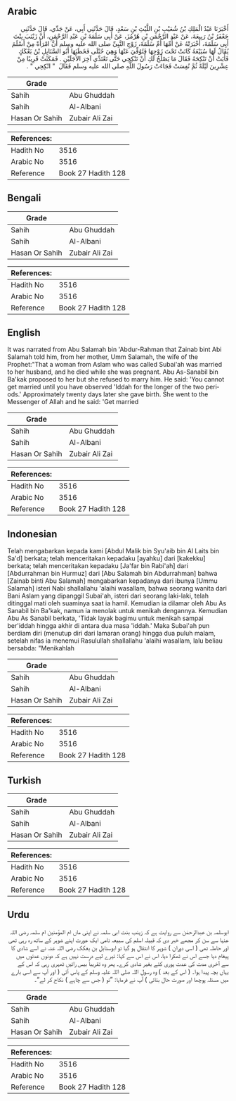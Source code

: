 ## Arabic


<div dir="rtl" lang="ar" style={{fontSize:'larger',backgroundColor:'#f8f9fa',padding:20}}>
أَخْبَرَنَا عَبْدُ الْمَلِكِ بْنُ شُعَيْبِ بْنِ اللَّيْثِ بْنِ سَعْدٍ، قَالَ حَدَّثَنِي أَبِي، عَنْ جَدِّي، قَالَ حَدَّثَنِي جَعْفَرُ بْنُ رَبِيعَةَ، عَنْ عَبْدِ الرَّحْمَنِ بْنِ هُرْمُزَ، عَنْ أَبِي سَلَمَةَ بْنِ عَبْدِ الرَّحْمَنِ، أَنَّ زَيْنَبَ بِنْتَ أَبِي سَلَمَةَ، أَخْبَرَتْهُ عَنْ أُمِّهَا أُمِّ سَلَمَةَ، زَوْجِ النَّبِيِّ صلى الله عليه وسلم أَنَّ امْرَأَةً مِنْ أَسْلَمَ يُقَالُ لَهَا سُبَيْعَةُ كَانَتْ تَحْتَ زَوْجِهَا فَتُوُفِّيَ عَنْهَا وَهِيَ حُبْلَى فَخَطَبَهَا أَبُو السَّنَابِلِ بْنُ بَعْكَكٍ فَأَبَتْ أَنْ تَنْكِحَهُ فَقَالَ مَا يَصْلُحُ لَكِ أَنْ تَنْكِحِي حَتَّى تَعْتَدِّي آخِرَ الأَجَلَيْنِ ‏.‏ فَمَكَثَتْ قَرِيبًا مِنْ عِشْرِينَ لَيْلَةً ثُمَّ نُفِسَتْ فَجَاءَتْ رَسُولَ اللَّهِ صلى الله عليه وسلم فَقَالَ ‏ "‏ انْكِحِي ‏"‏ ‏.‏
</div>
<div style={{backgroundColor:'#f8f9fa',padding:20, marginBottom: 10}}><table> <thead> <tr> <th>Grade</th> <th></th> </tr> </thead> <tbody> <tr><td>Sahih</td><td>Abu Ghuddah</td></tr><tr><td>Sahih</td><td>Al-Albani</td></tr><tr><td>Hasan Or Sahih</td><td>Zubair Ali Zai</td></tr></tbody></table><table> <thead> <tr> <th>References:</th> <th></th> </tr> </thead> <tbody><tr><td>Hadith No</td><td>3516</td></tr><tr><td>Arabic No</td><td>3516</td></tr><tr><td>Reference</td><td>Book 27 Hadith 128</td></tr></tbody></table></div>

## Bengali


<div dir="ltr" lang="bn" style={{fontSize:'larger',backgroundColor:'#f8f9fa',padding:20}}>

</div>
<div style={{backgroundColor:'#f8f9fa',padding:20, marginBottom: 10}}><table> <thead> <tr> <th>Grade</th> <th></th> </tr> </thead> <tbody> <tr><td>Sahih</td><td>Abu Ghuddah</td></tr><tr><td>Sahih</td><td>Al-Albani</td></tr><tr><td>Hasan Or Sahih</td><td>Zubair Ali Zai</td></tr></tbody></table><table> <thead> <tr> <th>References:</th> <th></th> </tr> </thead> <tbody><tr><td>Hadith No</td><td>3516</td></tr><tr><td>Arabic No</td><td>3516</td></tr><tr><td>Reference</td><td>Book 27 Hadith 128</td></tr></tbody></table></div>

## English


<div dir="ltr" lang="en" style={{fontSize:'larger',backgroundColor:'#f8f9fa',padding:20}}>
It was narrated from Abu Salamah bin 'Abdur-Rahman that Zainab bint Abi Salamah told him, from her mother, Umm Salamah, the wife of the Prophet:"That a woman from Aslam who was called Subai'ah was married to her husband, and he died while she was pregnant. Abu As-Sanabil bin Ba'kak proposed to her but she refused to marry him. He said: 'You cannot get married until you have observed 'Iddah for the longer of the two periods.' Approximately twenty days later she gave birth. She went to the Messenger of Allah and he said: 'Get married
</div>
<div style={{backgroundColor:'#f8f9fa',padding:20, marginBottom: 10}}><table> <thead> <tr> <th>Grade</th> <th></th> </tr> </thead> <tbody> <tr><td>Sahih</td><td>Abu Ghuddah</td></tr><tr><td>Sahih</td><td>Al-Albani</td></tr><tr><td>Hasan Or Sahih</td><td>Zubair Ali Zai</td></tr></tbody></table><table> <thead> <tr> <th>References:</th> <th></th> </tr> </thead> <tbody><tr><td>Hadith No</td><td>3516</td></tr><tr><td>Arabic No</td><td>3516</td></tr><tr><td>Reference</td><td>Book 27 Hadith 128</td></tr></tbody></table></div>

## Indonesian


<div dir="ltr" lang="id" style={{fontSize:'larger',backgroundColor:'#f8f9fa',padding:20}}>
Telah mengabarkan kepada kami [Abdul Malik bin Syu'aib bin Al Laits bin Sa'd] berkata; telah menceritakan kepadaku [ayahku] dari [kakekku] berkata; telah menceritakan kepadaku [Ja'far bin Rabi'ah] dari [Abdurrahman bin Hurmuz] dari [Abu Salamah bin Abdurrahman] bahwa [Zainab binti Abu Salamah] mengabarkan kepadanya dari ibunya [Ummu Salamah] isteri Nabi shallallahu 'alaihi wasallam, bahwa seorang wanita dari Bani Aslam yang dipanggil Subai'ah, isteri dari seorang laki-laki, telah ditinggal mati oleh suaminya saat ia hamil. Kemudian ia dilamar oleh Abu As Sanabil bin Ba'kak, namun ia menolak untuk menikah dengannya. Kemudian Abu As Sanabil berkata, 'Tidak layak bagimu untuk menikah sampai ber'iddah hingga akhir di antara dua masa 'iddah.' Maka Subai'ah pun berdiam diri (menutup diri dari lamaran orang) hingga dua puluh malam, setelah nifas ia menemui Rasulullah shallallahu 'alaihi wasallam, lalu beliau bersabda: "Menikahlah
</div>
<div style={{backgroundColor:'#f8f9fa',padding:20, marginBottom: 10}}><table> <thead> <tr> <th>Grade</th> <th></th> </tr> </thead> <tbody> <tr><td>Sahih</td><td>Abu Ghuddah</td></tr><tr><td>Sahih</td><td>Al-Albani</td></tr><tr><td>Hasan Or Sahih</td><td>Zubair Ali Zai</td></tr></tbody></table><table> <thead> <tr> <th>References:</th> <th></th> </tr> </thead> <tbody><tr><td>Hadith No</td><td>3516</td></tr><tr><td>Arabic No</td><td>3516</td></tr><tr><td>Reference</td><td>Book 27 Hadith 128</td></tr></tbody></table></div>

## Turkish


<div dir="ltr" lang="tr" style={{fontSize:'larger',backgroundColor:'#f8f9fa',padding:20}}>

</div>
<div style={{backgroundColor:'#f8f9fa',padding:20, marginBottom: 10}}><table> <thead> <tr> <th>Grade</th> <th></th> </tr> </thead> <tbody> <tr><td>Sahih</td><td>Abu Ghuddah</td></tr><tr><td>Sahih</td><td>Al-Albani</td></tr><tr><td>Hasan Or Sahih</td><td>Zubair Ali Zai</td></tr></tbody></table><table> <thead> <tr> <th>References:</th> <th></th> </tr> </thead> <tbody><tr><td>Hadith No</td><td>3516</td></tr><tr><td>Arabic No</td><td>3516</td></tr><tr><td>Reference</td><td>Book 27 Hadith 128</td></tr></tbody></table></div>

## Urdu


<div dir="rtl" lang="ur" style={{fontSize:'larger',backgroundColor:'#f8f9fa',padding:20}}>
ابوسلمہ بن عبدالرحمٰن سے روایت ہے کہ زینب بنت ابی سلمہ نے اپنی ماں ام المؤمنین ام سلمہ رضی اللہ عنہا سے سن کر مجھے خبر دی کہ قبیلہ اسلم کی سبیعہ نامی ایک عورت اپنے شوہر کے ساتھ رہ رہی تھی اور حاملہ تھی ( اسی دوران ) شوہر کا انتقال ہو گیا تو ابوسنابل بن بعکک رضی اللہ عنہ نے اسے شادی کا پیغام دیا جسے اس نے ٹھکرا دیا، اس نے اس سے کہا: تیرے لیے درست نہیں ہے کہ دونوں عدتوں میں سے آخری مدت کی عدت پوری کئے بغیر شادی کرے۔ پھر وہ تقریباً بیس راتیں ٹھہری رہی کہ اس کے یہاں بچہ پیدا ہوا۔ ( اس کے بعد ) وہ رسول اللہ صلی اللہ علیہ وسلم کے پاس آئی ( اور آپ سے اسی بارے میں مسئلہ پوچھا اور صورت حال بتائی ) آپ نے فرمایا: ”تو ( جس سے چاہے ) نکاح کر لے“۔
</div>
<div style={{backgroundColor:'#f8f9fa',padding:20, marginBottom: 10}}><table> <thead> <tr> <th>Grade</th> <th></th> </tr> </thead> <tbody> <tr><td>Sahih</td><td>Abu Ghuddah</td></tr><tr><td>Sahih</td><td>Al-Albani</td></tr><tr><td>Hasan Or Sahih</td><td>Zubair Ali Zai</td></tr></tbody></table><table> <thead> <tr> <th>References:</th> <th></th> </tr> </thead> <tbody><tr><td>Hadith No</td><td>3516</td></tr><tr><td>Arabic No</td><td>3516</td></tr><tr><td>Reference</td><td>Book 27 Hadith 128</td></tr></tbody></table></div>